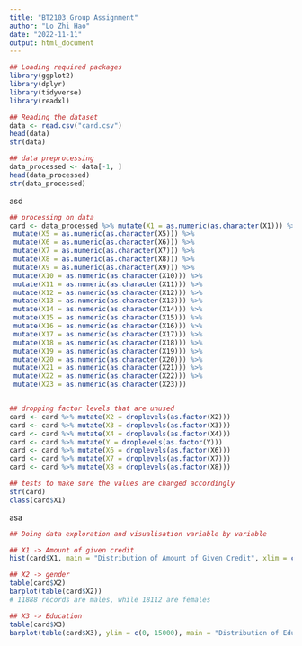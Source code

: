 ---
title: "BT2103 Group Assignment"
author: "Lo Zhi Hao"
date: "2022-11-11"
output: html_document
---
```{r intro}
## Loading required packages 
library(ggplot2)
library(dplyr)
library(tidyverse)
library(readxl)

## Reading the dataset
data <- read.csv("card.csv")
head(data)
str(data)

## data preprocessing 
data_processed <- data[-1, ]
head(data_processed)
str(data_processed)
```
asd

```{r setup}
## processing on data
card <- data_processed %>% mutate(X1 = as.numeric(as.character(X1))) %>%
 mutate(X5 = as.numeric(as.character(X5))) %>%
 mutate(X6 = as.numeric(as.character(X6))) %>%
 mutate(X7 = as.numeric(as.character(X7))) %>%
 mutate(X8 = as.numeric(as.character(X8))) %>%
 mutate(X9 = as.numeric(as.character(X9))) %>%
 mutate(X10 = as.numeric(as.character(X10))) %>%
 mutate(X11 = as.numeric(as.character(X11))) %>%
 mutate(X12 = as.numeric(as.character(X12))) %>%
 mutate(X13 = as.numeric(as.character(X13))) %>%
 mutate(X14 = as.numeric(as.character(X14))) %>%
 mutate(X15 = as.numeric(as.character(X15))) %>%
 mutate(X16 = as.numeric(as.character(X16))) %>%
 mutate(X17 = as.numeric(as.character(X17))) %>%
 mutate(X18 = as.numeric(as.character(X18))) %>%
 mutate(X19 = as.numeric(as.character(X19))) %>%
 mutate(X20 = as.numeric(as.character(X20))) %>%
 mutate(X21 = as.numeric(as.character(X21))) %>%
 mutate(X22 = as.numeric(as.character(X22))) %>%
 mutate(X23 = as.numeric(as.character(X23)))


## dropping factor levels that are unused
card <- card %>% mutate(X2 = droplevels(as.factor(X2))) 
card <- card %>% mutate(X3 = droplevels(as.factor(X3))) 
card <- card %>% mutate(X4 = droplevels(as.factor(X4)))
card <- card %>% mutate(Y = droplevels(as.factor(Y)))
card <- card %>% mutate(X6 = droplevels(as.factor(X6)))
card <- card %>% mutate(X7 = droplevels(as.factor(X7)))
card <- card %>% mutate(X8 = droplevels(as.factor(X8)))

## tests to make sure the values are changed accordingly
str(card)
class(card$X1)
```

asa

```{r visualisation}
## Doing data exploration and visualisation variable by variable

## X1 -> Amount of given credit
hist(card$X1, main = "Distribution of Amount of Given Credit", xlim = c(0, 1000000), ylim = c(0, 5000), breaks = 50, col = "green", xlab = "Amount of Given Credit", ylab = "Frequency")

```

```{r}
## X2 -> gender
table(card$X2)
barplot(table(card$X2))
# 11888 records are males, while 18112 are females
```

```{r}
## X3 -> Education
table(card$X3)
barplot(table(card$X3), ylim = c(0, 15000), main = "Distribution of Education Level", ylab = "Frequency", xlab = "Education Level")
```